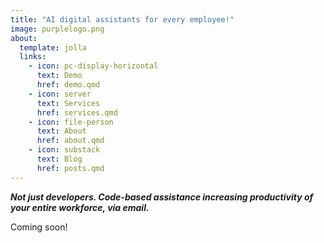 ```yaml
---
title: "AI digital assistants for every employee!"
image: purplelogo.png
about:
  template: jolla
  links:
    - icon: pc-display-horizontal
      text: Demo
      href: demo.qmd
    - icon: server
      text: Services
      href: services.qmd
    - icon: file-person
      text: About
      href: about.qmd
    - icon: substack
      text: Blog
      href: posts.qmd
---
```


***Not just developers. Code-based assistance increasing productivity of your entire workforce, via email.***

Coming soon!
